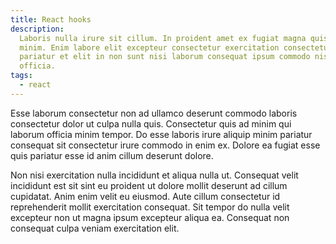 ```yaml
---
title: React hooks
description:
  Laboris nulla irure sit cillum. In proident amet ex fugiat magna quis ipsum
  minim. Enim labore elit excepteur consectetur exercitation consectetur. Dolore
  pariatur et elit in non sunt nisi laborum consequat ipsum commodo nisi
  officia.
tags:
  - react
---
```


Esse laborum consectetur non ad ullamco deserunt commodo laboris consectetur
dolor ut culpa nulla quis. Consectetur quis ad minim qui laborum officia minim
tempor. Do esse laboris irure aliquip minim pariatur consequat sit consectetur
irure commodo in enim ex. Dolore ea fugiat esse quis pariatur esse id anim
cillum deserunt dolore.

Non nisi exercitation nulla incididunt et aliqua nulla ut. Consequat velit
incididunt est sit sint eu proident ut dolore mollit deserunt ad cillum
cupidatat. Anim enim velit eu eiusmod. Aute cillum consectetur id reprehenderit
mollit exercitation consequat. Sit tempor do nulla velit excepteur non ut magna
ipsum excepteur aliqua ea. Consequat non consequat culpa veniam exercitation
elit.
